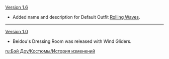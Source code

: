 {{Change History/Header}}
[[Version 1.6]]
* Added name and description for Default Outfit [[Rolling Waves]].
----
[[Version 1.0]]
* Beidou's Dressing Room was released with Wind Gliders.
<noinclude>
[[ru:Бэй Доу/Костюмы/История изменений]]
</noinclude>